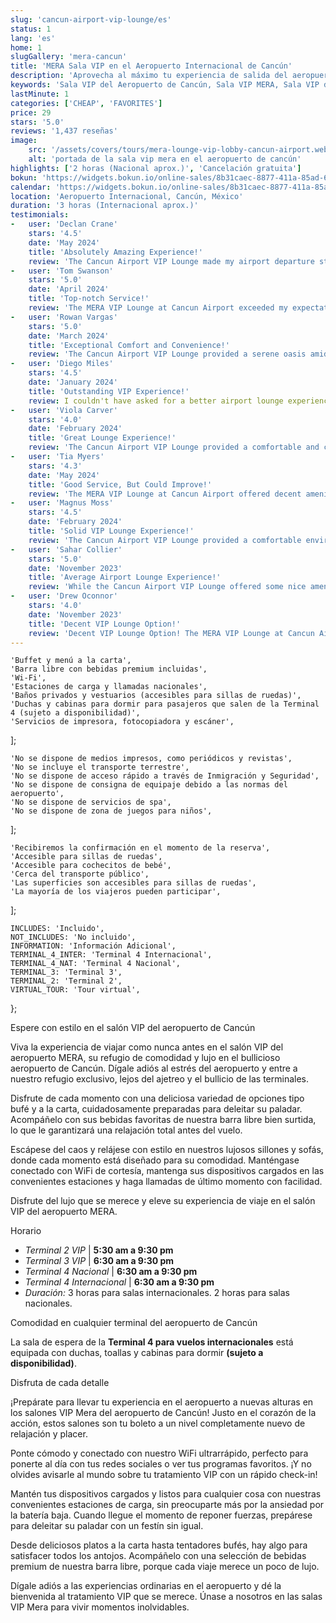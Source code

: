 ```yaml
---
slug: 'cancun-airport-vip-lounge/es'
status: 1
lang: 'es'
home: 1
slugGallery: 'mera-cancun'
title: 'MERA Sala VIP en el Aeropuerto Internacional de Cancún'
description: 'Aprovecha al máximo tu experiencia de salida del aeropuerto, con la comodidad que te mereces en la Sala VIP del Aeropuerto Internacional de Cancún.'
keywords: 'Sala VIP del Aeropuerto de Cancún, Sala VIP MERA, Sala VIP del Aeropuerto de Cancún, Servicio VIP del Aeropuerto de Cancún, Acceso a la Sala VIP del Aeropuerto de Cancún , Experiencia VIP del Aeropuerto de Cancún, Pase de Sala VIP del Aeropuerto de Cancún'
lastMinute: 1
categories: ['CHEAP', 'FAVORITES']
price: 29
stars: '5.0'
reviews: '1,437 reseñas'
image:
    src: '/assets/covers/tours/mera-lounge-vip-lobby-cancun-airport.webp'
    alt: 'portada de la sala vip mera en el aeropuerto de cancún'
highlights: ['2 horas (Nacional aprox.)', 'Cancelación gratuita']
bokun: 'https://widgets.bokun.io/online-sales/8b31caec-8877-411a-85ad-682828170619/experience/735075?partialView=1'
calendar: 'https://widgets.bokun.io/online-sales/8b31caec-8877-411a-85ad-682828170619/experience-calendar/735075'
location: 'Aeropuerto Internacional, Cancún, México'
duration: '3 horas (Internacional aprox.)'
testimonials:
-   user: 'Declan Crane'
    stars: '4.5'
    date: 'May 2024'
    title: 'Absolutely Amazing Experience!'
    review: 'The Cancun Airport VIP Lounge made my airport departure stress-free and luxurious. From the delicious buffet to the unlimited drinks at the open bar, every detail was impeccable. The comfortable armchairs and charging stations were a bonus, allowing me to relax and recharge before my flight. Highly recommend this VIP experience to anyone traveling through Cancun Airport!'
-   user: 'Tom Swanson'
    stars: '5.0'
    date: 'April 2024'
    title: 'Top-notch Service!'
    review: 'The MERA VIP Lounge at Cancun Airport exceeded my expectations. The buffet and á la carte menu offered a wide variety of tasty options, and the open bar was well-stocked with my favorite drinks. The wifi and charging stations were convenient, and the staff was incredibly attentive. A must-try experience for anyone looking to elevate their airport journey! '
-   user: 'Rowan Vargas'
    stars: '5.0'
    date: 'March 2024'
    title: 'Exceptional Comfort and Convenience!'
    review: 'The Cancun Airport VIP Lounge provided a serene oasis amidst the bustling airport terminal. I enjoyed the delicious food, refreshing drinks, and comfortable seating while waiting for my flight. The wifi and charging stations were a lifesaver, allowing me to stay connected and productive. Overall, a fantastic way to start my journey!'
-   user: 'Diego Miles'
    stars: '4.5'
    date: 'January 2024'
    title: 'Outstanding VIP Experience!'
    review: I couldn't have asked for a better airport lounge experience than the one offered by the MERA VIP Lounge in Cancun. The buffet spread was impressive, and the open bar had a great selection of beverages. The lounge's amenities, including wifi and charging stations, made my wait time fly by. Highly recommend this VIP service to all travelers!
-   user: 'Viola Carver'
    stars: '4.0'
    date: 'February 2024'
    title: 'Great Lounge Experience!'
    review: 'The Cancun Airport VIP Lounge provided a comfortable and convenient space to relax before my flight. The buffet had a decent selection of food, and the open bar was a nice touch. The wifi and charging stations were useful, although I wish there were more seating options available. Overall, a pleasant experience.'
-   user: 'Tia Myers'
    stars: '4.3'
    date: 'May 2024'
    title: 'Good Service, But Could Improve!'
    review: 'The MERA VIP Lounge at Cancun Airport offered decent amenities, including a buffet and open bar. The staff was friendly and attentive. However, the seating area was a bit crowded, and the food options were somewhat limited. With a few improvements, this lounge could become even better.'
-   user: 'Magnus Moss'
    stars: '4.5'
    date: 'February 2024'
    title: 'Solid VIP Lounge Experience!'
    review: 'The Cancun Airport VIP Lounge provided a comfortable environment to wait for my flight. The buffet offered a decent selection of food, and the open bar had a good variety of drinks. The wifi and charging stations were convenient, although the lounge could use more seating options. Overall, a satisfactory experience.'
-   user: 'Sahar Collier'
    stars: '5.0'
    date: 'November 2023'
    title: 'Average Airport Lounge Experience!'
    review: 'While the Cancun Airport VIP Lounge offered some nice amenities, such as the buffet and open bar, I found the overall experience to be average. The seating area was a bit cramped, and the food options were limited. With some improvements, this lounge could provide a better experience for travelers. '
-   user: 'Drew Oconnor'
    stars: '4.0'
    date: 'November 2023'
    title: 'Decent VIP Lounge Option!'
    review: 'Decent VIP Lounge Option! The MERA VIP Lounge at Cancun Airport provided a comfortable space to relax before my flight. The buffet had a decent selection of food, and the open bar was a nice perk. However, the lounge could benefit from better organization and more seating options for guests.'
---
```



    'Buffet y menú a la carta',
    'Barra libre con bebidas premium incluidas',
    'Wi-Fi',
    'Estaciones de carga y llamadas nacionales',
    'Baños privados y vestuarios (accesibles para sillas de ruedas)',
    'Duchas y cabinas para dormir para pasajeros que salen de la Terminal 4 (sujeto a disponibilidad)',
    'Servicios de impresora, fotocopiadora y escáner',
];

    'No se dispone de medios impresos, como periódicos y revistas',
    'No se incluye el transporte terrestre',
    'No se dispone de acceso rápido a través de Inmigración y Seguridad',
    'No se dispone de consigna de equipaje debido a las normas del aeropuerto',
    'No se dispone de servicios de spa',
    'No se dispone de zona de juegos para niños',
];

    'Recibiremos la confirmación en el momento de la reserva',
    'Accesible para sillas de ruedas',
    'Accesible para cochecitos de bebé',
    'Cerca del transporte público',
    'Las superficies son accesibles para sillas de ruedas',
    'La mayoría de los viajeros pueden participar',
];

    INCLUDES: 'Incluido',
    NOT_INCLUDES: 'No incluido',
    INFORMATION: 'Información Adicional',
    TERMINAL_4_INTER: 'Terminal 4 Internacional',
    TERMINAL_4_NAT: 'Terminal 4 Nacional',
    TERMINAL_3: 'Terminal 3',
    TERMINAL_2: 'Terminal 2',
    VIRTUAL_TOUR: 'Tour virtual',
};

<Inclusions includes={includes} notIncludes={notIncludes} i18n={i18n} />

<TagH2>Espere con estilo en el salón VIP del aeropuerto de Cancún</TagH2>

<TagP>Viva la experiencia de viajar como nunca antes en el salón VIP del aeropuerto MERA, su refugio de comodidad y lujo en el bullicioso aeropuerto de Cancún. Dígale adiós al estrés del aeropuerto y entre a nuestro refugio exclusivo, lejos del ajetreo y el bullicio de las terminales.</TagP>

<TagP>Disfrute de cada momento con una deliciosa variedad de opciones tipo bufé y a la carta, cuidadosamente preparadas para deleitar su paladar. Acompáñelo con sus bebidas favoritas de nuestra barra libre bien surtida, lo que le garantizará una relajación total antes del vuelo.</TagP>

<TagP>Escápese del caos y relájese con estilo en nuestros lujosos sillones y sofás, donde cada momento está diseñado para su comodidad. Manténgase conectado con WiFi de cortesía, mantenga sus dispositivos cargados en las convenientes estaciones y haga llamadas de último momento con facilidad.</TagP>

<TagP>Disfrute del lujo que se merece y eleve su experiencia de viaje en el salón VIP del aeropuerto MERA.</TagP>

<AdditionalInfo information={information} i18n={i18n} />

<TagH3>Horario</TagH3>
<ul class="space-y-4 text-base md:text-lg">
    <li><i class="at-clock text-green-600"></i> <em>Terminal 2 VIP</em> | <strong>5:30 am a 9:30 pm</strong></li>
    <li><i class="at-clock text-green-600"></i> <em>Terminal 3 VIP</em> | <strong>6:30 am a 9:30 pm</strong></li>
    <li><i class="at-clock text-green-600"></i> <em>Terminal 4 Nacional</em> | <strong>6:30 am a 9:30 pm</strong></li>
    <li><i class="at-clock text-green-600"></i> <em>Terminal 4 Internacional</em> | <strong>6:30 am a 9:30 pm</strong></li>
    <li><i class="at-clock text-green-600"></i> <em>Duración:</em> 3 horas para salas internacionales. 2 horas para salas nacionales.</li>
</ul>

<TagH3>Comodidad en cualquier terminal del aeropuerto de Cancún</TagH3>

<TagP>La sala de espera de la <strong>Terminal 4 para vuelos internacionales</strong> está equipada con duchas, toallas y cabinas para dormir <strong>(sujeto a disponibilidad)</strong>.</TagP>

<TabTerminals client:visible i18n={i18n} />

<TabAirlines client:visible i18n={i18n} />

<TagH3>Disfruta de cada detalle</TagH3>

<TagP>¡Prepárate para llevar tu experiencia en el aeropuerto a nuevas alturas en los salones VIP Mera del aeropuerto de Cancún! Justo en el corazón de la acción, estos salones son tu boleto a un nivel completamente nuevo de relajación y placer.</TagP>

<TagP>Ponte cómodo y conectado con nuestro WiFi ultrarrápido, perfecto para ponerte al día con tus redes sociales o ver tus programas favoritos. ¡Y no olvides avisarle al mundo sobre tu tratamiento VIP con un rápido check-in!</TagP>

<TagP>Mantén tus dispositivos cargados y listos para cualquier cosa con nuestras convenientes estaciones de carga, sin preocuparte más por la ansiedad por la batería baja. Cuando llegue el momento de reponer fuerzas, prepárese para deleitar su paladar con un festín sin igual.</TagP>

<TagP>Desde deliciosos platos a la carta hasta tentadores bufés, hay algo para satisfacer todos los antojos. Acompáñelo con una selección de bebidas premium de nuestra barra libre, porque cada viaje merece un poco de lujo.</TagP>

<TagP>Dígale adiós a las experiencias ordinarias en el aeropuerto y dé la bienvenida al tratamiento VIP que se merece. Únase a nosotros en las salas VIP Mera para vivir momentos inolvidables.</TagP>
